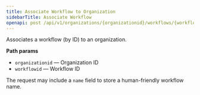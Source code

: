 ```yaml
---
title: Associate Workflow to Organization
sidebarTitle: Associate Workflow
openapi: post /api/v1/organizations/{organizationid}/workflows/{workflowid}
---
```


Associates a workflow (by ID) to an organization.

**Path params**
- `organizationid` — Organization ID
- `workflowid` — Workflow ID

The request may include a `name` field to store a human-friendly workflow name.